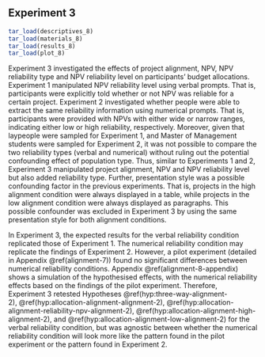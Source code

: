 ## Experiment 3 {#alignment-8}

```r
tar_load(descriptives_8)
tar_load(materials_8)
tar_load(results_8)
tar_load(plot_8)
```

Experiment 3 investigated the effects of project alignment, NPV, NPV reliability
type and NPV reliability level on participants' budget allocations. Experiment 1
manipulated NPV reliability level using verbal prompts. That is, participants
were explicitly told whether or not NPV was reliable for a certain project.
Experiment 2 investigated whether people were able to extract the same
reliability information using numerical prompts. That is, participants were
provided with NPVs with either wide or narrow ranges, indicating either low or
high reliability, respectively. Moreover, given that laypeople were sampled for
Experiment 1, and Master of Management students were sampled for Experiment 2,
it was not possible to compare the two reliability types (verbal and numerical)
without ruling out the potential confounding effect of population type. Thus,
similar to Experiments 1 and 2, Experiment 3 manipulated project alignment, NPV
and NPV reliability level but also added reliability type. Further, presentation
style was a possible confounding factor in the previous experiments. That is,
projects in the high alignment condition were always displayed in a table, while
projects in the low alignment condition were always displayed as paragraphs.
This possible confounder was excluded in Experiment 3 by using the same
presentation style for both alignment conditions.

In Experiment 3, the expected results for the verbal reliability condition
replicated those of Experiment 1. The numerical reliability condition may
replicate the findings of Experiment 2. However, a pilot experiment (detailed in
Appendix \@ref(alignment-7)) found no significant differences between numerical
reliability conditions. Appendix \@ref(alignment-8-appendix) shows a simulation
of the hypothesised effects, with the numerical reliability effects based on the
findings of the pilot experiment. Therefore, Experiment 3 retested
Hypotheses \@ref(hyp:three-way-alignment-2), \@ref(hyp:allocation-alignment-alignment-2), \@ref(hyp:allocation-alignment-reliability-npv-alignment-2), \@ref(hyp:allocation-alignment-high-alignment-2),
and \@ref(hyp:allocation-alignment-low-alignment-2) for the verbal reliability
condition, but was agnostic between whether the numerical reliability condition
will look more like the pattern found in the pilot experiment or the pattern
found in Experiment 2.


